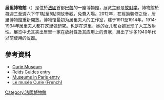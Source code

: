 '''居里博物館'''（{{lang-fr|Musée Curie}}）是位於[[法國|法國]]首都[[巴黎|巴黎]]的一座博物館，展览主题是[[放射学|放射学]]。博物館於每週三至週六下午1點至5點開放參觀，免費入場。2012年，在經過裝修之後，居里博物館重新開放。博物馆最初为居里夫人的工作室，建于1911至1914年。1914-1934年居里夫人都在这里做研究。也是在这里，她的女儿和女婿发现了人工放射性。展览中尤其突出居里一家在放射性及其应用上的贡献，展出了许多1940年代以前使用的仪器。

==參考資料==
* [https://web.archive.org/web/20090601101026/http://www.curie.fr/fondation/musee/musee.cfm/lang/_gb.htm Curie Museum]
* [https://web.archive.org/web/20120213083812/http://www.reidsguides.com/destinations/europe/france/paris/sights/musee_curie.html Reids Guides entry]
* [https://web.archive.org/web/20160303173413/http://museums-in-paris.com/sub.php?action=musee&code=327 Museums in Paris entry]
* [https://web.archive.org/web/20120213113612/http://mariecurie.science.gouv.fr/actu/actu2_1.htm Le musée Curie (French)]
{{coord|48|50|39|N|2|20|37|E|type:landmark_region:FR|display=title}}

[[Category:法國博物館|Category:法國博物館]]
